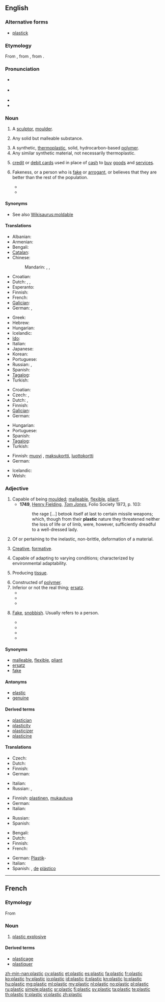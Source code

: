 ==English==

===Alternative forms===
* [[plastick]] {{qualifier|archaic}}

===Etymology===
From {{etyl|la}} {{term|plasticus||of molding|lang=la}}, from {{etyl|grc}} {{term|s=polytonic|πλαστικός||tr=plastikos|lang=grc}}, from {{term|πλάσσειν|sc=polytonic||lang=grc|tr=plassein||to mold, form}}.

===Pronunciation===
* {{a|UK}} {{IPA|/ˈplɑːstɪk/| or /ˈplæstɪk/}}
* {{a|US}} {{IPA|/ˈplæstɪk/}}
* {{audio|en-us-plastic.ogg|Audio (US)}}
* {{rhymes|æstɪk}}

===Noun===
{{en-noun|-}}

# {{obsolete}} A [[sculptor]], [[moulder]].
# {{archaic}} Any solid but malleable substance.
# A synthetic, [[thermoplastic]], solid, hydrocarbon-based [[polymer]].
# Any similar synthetic material, not necessarily thermoplastic.
# {{colloquial}} [[credit card|credit]] or [[debit card]]s used in place of [[cash]] to [[buy]] [[goods]] and [[service]]s.
# {{slang}} Fakeness, or a person who is [[fake]] or [[arrogant]], or believes that they are better than the rest of the population.
#* {{quote-book|title=[[w:Mean Girls|Mean Girls]]''|page=|author=[[w:Rosalind Wiseman|Rosalind Wiseman]], [[w:Tina Fey|Tina Fey]]|year=2004|passage=Cady: You know I couldn't invite you. I had to pretend to be '''plastic'''.<br>Janis: Hey, buddy, you're not pretending anymore. You're '''plastic'''. Cold, shiny, hard '''plastic'''.}}
#* {{quote-book|title=[[w:Suburgatory|Suburgatory]]''|page=|author=[[w:Emily Kapnek|Emily Kapnek]]| year=2011|passage=Tessa: Pretty ironic that a box full of rubbers landed me to a town full of '''plastic'''.}}

====Synonyms====
* See also [[Wikisaurus:moldable]]

====Translations====
{{trans-top|a stiff but usually slightly flexible synthetic material}}
* Albanian: {{t-|sq|plastik|xs=Albanian}}
* Armenian: {{t|hy|պլաստմաս|tr=plastmas|sc=Armn}}
* Bengali: {{t|bn|প্লাস্টিক|tr=plasṭik|sc=Beng|xs=Bengali}}
* [[Catalan]]: {{t|ca|plàstic}}
* Chinese:
*: Mandarin: {{t-|cmn|塑料|tr=sùliào|sc=Hani}}, {{t-|cmn|塑膠|sc=Hani}}, {{t|cmn|塑胶|tr=sùjiāo|sc=Hani}}
* Croatian: {{t-|hr|plastika|f}}
* Dutch: {{t+|nl|plastic}}, {{t|nl|plastiek|n}}, {{t+|nl|kunststof|c}}
* Esperanto: {{t-|eo|plasto|xs=Esperanto}}
* Finnish: {{t+|fi|muovi}}
* French: {{t+|fr|plastique|f}}
* [[Galician]]: {{t-|gl|plástico|xs=Galician}} {{m}}
* German: {{t+|de|Plastik|n}}, {{t+|de|Kunststoff|f}}
{{trans-mid}}
* Greek: {{t|el|πλαστικό|n}}
* Hebrew: {{t+|he|פלסטיק|alt=פְּלָסְטִיק|tr=plástik}}
* Hungarian: {{t|hu|műanyag}}
* Icelandic: {{t-|is|plast|n}}
* [[Ido]]: {{t-|io|plastiko|xs=Ido}}
* Italian: {{t+|it|plastica|f}}
* Japanese: {{t+|ja|プラスチック|tr=purasuchikku}}
* Korean: {{t+|ko|플라스틱|tr=peullaseutik|sc=Hang}}
* Portuguese: {{t+|pt|plástico|m}}
* Russian: {{t+|ru|пластмасса|f|tr=plastmássa}}, {{t|ru|пластик|m|tr=plástik|sc=Cyrl}}
* Spanish: {{t+|es|plástico|m}}
* [[Tagalog]]: {{t+|tl|plastik}}
* Turkish: {{t+|tr|plastik}}
{{trans-bottom}}

{{trans-top|any similar synthetic material}}
* Croatian: {{t-|hr|plastika|f}}
* Czech: {{t-|cs|umělá hmota|f}}, {{t-|cs|plast|m}}
* Dutch: {{t+|nl|plastic}}, {{t+|nl|kunststof|c}}
* Finnish: {{t+|fi|muovi}}
* [[Galician]]: {{t-|gl|plástico|xs=Galician}} {{m}}
* German: {{t+|de|Plastik|n}}
{{trans-mid}}
* Hungarian: {{t|hu|műanyag}}
* Portuguese: {{t+|pt|plástico|m}}
* Spanish: {{t+|es|plástico|m}}
* [[Tagalog]]: {{t+|tl|plastik}}
* Turkish: {{t+|tr|plastik}}
{{trans-bottom}}

{{trans-top|credit cards or debit cards}}
* Finnish: [[muovi]] {{italbrac|slang}}, [[maksukortti]], [[luottokortti]]
* German: {{t+|de|Plastikgeld|n}}
{{trans-mid}}
* Icelandic: {{t-|is|plast|n}}
* Welsh: {{t|cy|plastig}}
{{trans-bottom}}

===Adjective===
{{en-adj}}

# Capable of being [[moulded]]; [[malleable]], [[flexible]], [[pliant]].
#* '''1749''', [[w:Henry Fielding|Henry Fielding]], ''[[w:Tom Jones|Tom Jones]]'', Folio Society 1973, p. 103:
#*: the rage [...] betook itself at last to certain missile weapons; which, though from their '''plastic''' nature they threatened neither the loss of life or of limb, were, however, sufficiently dreadful to a well-dressed lady.
# Of or pertaining to the inelastic, non-brittle, deformation of a material.
# {{dated}} [[creative|Creative]], [[formative]].
# {{biology}} Capable of adapting to varying conditions; characterized by environmental adaptability.
# {{context|medicine|now|_|rare}} Producing [[tissue]].
# Constructed of [[polymer]].
# Inferior or not the real thing; [[ersatz]].
#* {{quote-book|title=The gospel of irreligious religion|page=83|author=Lowell D. Streiker|year=1969|passage=The Hippie has been replaced by the pseudo-Hippie, the '''plastic''' Hippie, the weekend Hippie}}
#* {{quote-book|title=We owe you nothing: Punk Planet: the collected interviews|page=238|author=Daniel Sinker|year=2007|passage=People always try to say that we're garage rock, but that scene is so '''plastic'''. Some dude in a band has tight jeans, dyed black hair, and a starving girlfriend with bangs, and people call it indie rock. It's so gross.}}
#* {{quote-book|title=''The pirate's dilemma: how youth culture is reinventing capitalism''
|page=|author=Matt James Mason|year=2008|passage=Frustrated by a globalized music industry force-feeding them '''plastic''' pop music, hackers, remixers, and activists began to mobilize...}}
# {{slang}} [[fake|Fake]], [[snobbish]]. Usually refers to a person.
#* {{quote-book|title=White papers for white Americans‎|page=67|author=Calvin C. Hernton|year=1966|passage=He kissed the white woman once, and it was so artificial, so '''plastic''' (that's the word, '''plastic''') that one wondered why did they bother at all.}}
#* {{quote-book|title=What do you say after you say hello?|page=120|author=Eric Berne|year=1973|passage=In fact it seems as though there are two kinds of people in the world: real people and '''plastic''' people, as the Flower Children used to say.}}
#* {{quote-book|title=[[w:Mean Girls|Mean Girls]]''|page=|author=[[w:Rosalind Wiseman|Rosalind Wiseman]], [[w:Tina Fey|Tina Fey]]|year=2004|passage=Janis: See? That's the thing with you '''plastics'''. You think everybody is in love with you when actually, everybody HATES you!}}
#* {{quote-book|title=Born to Be Wild‎|page=71|author=Catherine Coulter|year=2006|passage=But I don't think she would be happy in Los Angeles — it's so '''plastic''' and cheap and they expect the women to be whores to get anywhere.}}

====Synonyms====
{{checksyns}}
* [[malleable]], [[flexible]], [[pliant]]
* [[ersatz]]
* [[fake]]

====Antonyms====
* [[elastic]]
* [[genuine]]

====Derived terms====
* [[plastician]]
* [[plasticity]]
* [[plasticizer]]
* [[plasticine]]

====Translations====
{{trans-top|Of or pertaining to the inelastic, non-brittle, deformation of a material}}
* Czech: {{t-|cs|tvárný|m}}
* Dutch: {{t-|nl|plastisch}}
* Finnish: {{t-|fi|muovinen}}
* German: {{t+|de|plastisch}}
{{trans-mid}}
* Italian: {{t-|it|plastico}}
* Russian: {{t|ru|пластмассовый|tr=plastmássovyj|sc=Cyrl}}, {{t|ru|пластиковый|tr=plástikovyj|sc=Cyrl}}
{{trans-bottom}}

{{trans-top|Capable of adapting to varying conditions}}
* Finnish: [[plastinen]], [[mukautuva]]
* German: {{t+|de|plastisch}}
* Italian: {{t+|it|malleabile}}
{{trans-mid}}
* Russian: {{t|ru|гибкий|tr=gíbkij|sc=Cyrl}}
* Spanish: {{t-|es|maleable}}
{{trans-bottom}}

{{trans-top|Constructed of plastic}}
* Bengali: {{t|bn|প্লাস্টিক|sc=Beng|xs=Bengali}}
* Dutch: {{t+|nl|plastic}}
* Finnish: {{t-|fi|muovinen}}
* French: {{t+|fr|plastique}}
{{trans-mid}}
* German: [[Plastik]]- {{italbrac|in compound words}}
* Italian: {{t-|it|plastico}}
* Spanish: {{t+|es|plástico}}, [[de]] [[plástico]]
{{trans-bottom}}

----

==French==

===Etymology===
From {{etyl|en|fr}} {{term|plastic|lang=en}}

===Noun===
{{fr-noun|m}}

# [[plastic explosive]]

====Derived terms====
* [[plasticage]]
* [[plastiquer]]

[[zh-min-nan:plastic]]
[[cy:plastic]]
[[et:plastic]]
[[es:plastic]]
[[fa:plastic]]
[[fr:plastic]]
[[ko:plastic]]
[[hy:plastic]]
[[io:plastic]]
[[id:plastic]]
[[it:plastic]]
[[kn:plastic]]
[[lo:plastic]]
[[hu:plastic]]
[[mg:plastic]]
[[ml:plastic]]
[[my:plastic]]
[[nl:plastic]]
[[no:plastic]]
[[pl:plastic]]
[[ru:plastic]]
[[simple:plastic]]
[[sr:plastic]]
[[fi:plastic]]
[[sv:plastic]]
[[ta:plastic]]
[[te:plastic]]
[[th:plastic]]
[[tr:plastic]]
[[vi:plastic]]
[[zh:plastic]]